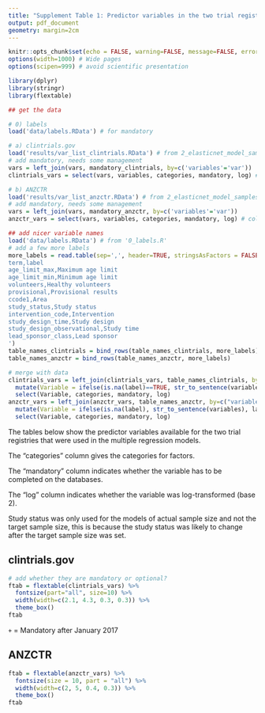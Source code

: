 ---
title: "Supplement Table 1: Predictor variables in the two trial registries"
output: pdf_document
geometry: margin=2cm
---

```{r, include=FALSE}
knitr::opts_chunk$set(echo = FALSE, warning=FALSE, message=FALSE, error=FALSE, comment='', dpi=400)
options(width=1000) # Wide pages
options(scipen=999) # avoid scientific presentation

library(dplyr)
library(stringr)
library(flextable)

## get the data

# 0) labels
load('data/labels.RData') # for mandatory

# a) clintrials.gov
load('results/var_list_clintrials.RData') # from 2_elasticnet_model_samplesize_clintrial.R
# add mandatory, needs some management
vars = left_join(vars, mandatory_clintrials, by=c('variables'='var'))
clintrials_vars = select(vars, variables, categories, mandatory, log) # column ordering

# b) ANZCTR
load('results/var_list_anzctr.RData') # from 2_elasticnet_model_samplesize_ANZCTR.R
# add mandatory, needs some management
vars = left_join(vars, mandatory_anzctr, by=c('variables'='var'))
anzctr_vars = select(vars, variables, categories, mandatory, log) # column ordering
```


```{r, include=FALSE}
## add nicer variable names
load('data/labels.RData') # from '0_labels.R'
# add a few more labels
more_labels = read.table(sep=',', header=TRUE, stringsAsFactors = FALSE, text='
term,label
age_limit_max,Maximum age limit
age_limit_min,Minimum age limit
volunteers,Healthy volunteers
provisional,Provisional results
ccode1,Area
study_status,Study status
intervention_code,Intervention
study_design_time,Study design
study_design_observational,Study time
lead_sponsor_class,Lead sponsor
')
table_names_clintrials = bind_rows(table_names_clintrials, more_labels)
table_names_anzctr = bind_rows(table_names_anzctr, more_labels)

# merge with data
clintrials_vars = left_join(clintrials_vars, table_names_clintrials, by=c("variables" = "term")) %>%
  mutate(Variable = ifelse(is.na(label)==TRUE, str_to_sentence(variables), label)) %>% # sentence case if no label
  select(Variable, categories, mandatory, log) 
anzctr_vars = left_join(anzctr_vars, table_names_anzctr, by=c("variables" = "term")) %>%
  mutate(Variable = ifelse(is.na(label), str_to_sentence(variables), label)) %>%
  select(Variable, categories, mandatory, log) 

```

\thispagestyle{empty} 

The tables below show the predictor variables available for the two trial registries that were used in the multiple regression models. 

The "categories" column gives the categories for factors. 

The "mandatory" column indicates whether the variable has to be completed on the databases.

The "log" column indicates whether the variable was log-transformed (base 2). 

Study status was only used for the models of actual sample size and not the target sample size, this is because the study status was likely to change after the target sample size was set.

## clintrials.gov

```{r}
# add whether they are mandatory or optional?
ftab = flextable(clintrials_vars) %>%
  fontsize(part="all", size=10) %>%
  width(width=c(2.1, 4.3, 0.3, 0.3)) %>%
  theme_box()
ftab
```
\scriptsize

`+` = Mandatory after January 2017

\normalsize

\thispagestyle{empty} 

## ANZCTR

```{r}
ftab = flextable(anzctr_vars) %>%
  fontsize(size = 10, part = "all") %>%
  width(width=c(2, 5, 0.4, 0.3)) %>%
  theme_box()
ftab
```

\thispagestyle{empty} 
